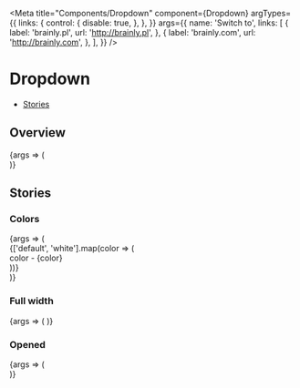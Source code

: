 
<Meta
  title="Components/Dropdown"
  component={Dropdown}
  argTypes={{
    links: {
      control: {
        disable: true,
      },
    },
  }}
  args={{
    name: 'Switch to',
    links: [
      {
        label: 'brainly.pl',
        url: 'http://brainly.pl',
      },
      {
        label: 'brainly.com',
        url: 'http://brainly.com',
      },
    ],
  }}
/>

# Dropdown

- [Stories](#stories)

## Overview

<Canvas>
  <Story name="Default">
    {args => (
      <div style={{paddingTop: 100}}>
        <Dropdown {...args} />
      </div>
    )}
  </Story>
</Canvas>

<ArgsTable story="Default" />

## Stories

### Colors

<Canvas>
  <Story name="Colors">
    {args => (
      <div>
        {['default', 'white'].map(color => (
          <div className="sg-story-variant" key={color}>
            <div className="sg-story-variant__name">color - {color}</div>
            <Dropdown {...args} color={color} />
          </div>
        ))}
      </div>
    )}
  </Story>
</Canvas>

### Full width

<Canvas>
  <Story name="FullWidth">
    {args => (
      <StoryVariantBorderBox>
        <Dropdown {...args} fullWidth />
      </StoryVariantBorderBox>
    )}
  </Story>
</Canvas>

### Opened

<Canvas>
  <Story name="Opened" args={{initiallyOpened: true}}>
    {args => (
      <div style={{paddingTop: 100}}>
        <Dropdown {...args} />
      </div>
    )}
  </Story>
</Canvas>
